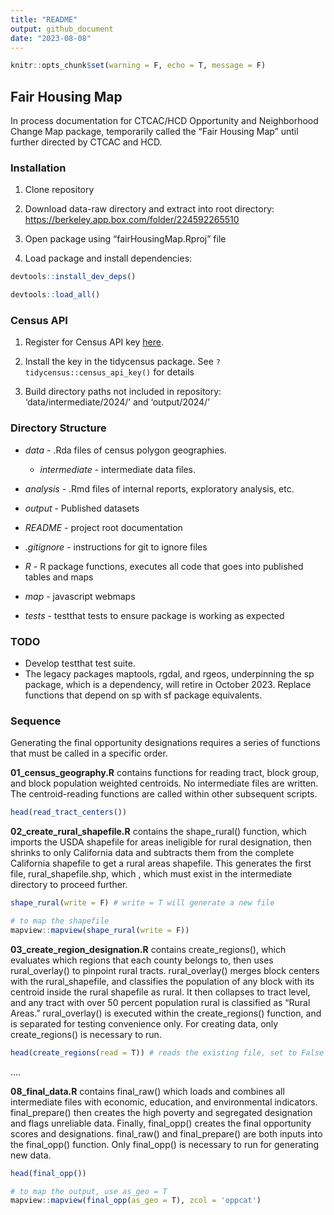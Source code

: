 ```yaml
---
title: "README"
output: github_document
date: "2023-08-08"
---
```


```r
knitr::opts_chunk$set(warning = F, echo = T, message = F)
```

## Fair Housing Map

In process documentation for CTCAC/HCD Opportunity and Neighborhood Change Map package, temporarily called the "Fair Housing Map" until further directed by CTCAC and HCD.

### Installation

1.  Clone repository

2.  Download data-raw directory and extract into root directory: <https://berkeley.app.box.com/folder/224592265510>

3.  Open package using "fairHousingMap.Rproj" file

4.  Load package and install dependencies:

```r
devtools::install_dev_deps()
```

```r
devtools::load_all()
```

### Census API

1.  Register for Census API key [here](https://api.census.gov/data/key_signup.html).

2.  Install the key in the tidycensus package. See `?tidycensus::census_api_key()` for details

3.  Build directory paths not included in repository: 'data/intermediate/2024/' and 'output/2024/'

### Directory Structure

-   *data* - .Rda files of census polygon geographies.

    -   *intermediate* - intermediate data files.

-   *analysis* - .Rmd files of internal reports, exploratory analysis, etc.

-   *output* - Published datasets

-   *README* - project root documentation

-   *.gitignore* - instructions for git to ignore files

-   *R* - R package functions, executes all code that goes into published tables and maps

-   *map* - javascript webmaps

-   *tests* - testthat tests to ensure package is working as expected

### TODO

-   Develop testthat test suite.
-   The legacy packages maptools, rgdal, and rgeos, underpinning the sp package, which is a dependency, will retire in October 2023. Replace functions that depend on sp with sf package equivalents.

### Sequence

Generating the final opportunity designations requires a series of functions that must be called in a specific order.

**01_census_geography.R** contains functions for reading tract, block group, and block population weighted centroids. No intermediate files are written. The centroid-reading functions are called within other subsequent scripts.

```r
head(read_tract_centers())
```

**02_create_rural_shapefile.R** contains the shape_rural() function, which imports the USDA shapefile for areas ineligible for rural designation, then shrinks to only California data and subtracts them from the complete California shapefile to get a rural areas shapefile. This generates the first file, rural_shapefile.shp, which , which must exist in the intermediate directory to proceed further.

```r
shape_rural(write = F) # write = T will generate a new file
```

```r
# to map the shapefile
mapview::mapview(shape_rural(write = F))
```

**03_create_region_designation.R** contains create_regions(), which evaluates which regions that each county belongs to, then uses rural_overlay() to pinpoint rural tracts. rural_overlay() merges block centers with the rural_shapefile, and classifies the population of any block with its centroid inside the rural shapefile as rural. It then collapses to tract level, and any tract with over 50 percent population rural is classified as "Rural Areas." rural_overlay() is executed within the create_regions() function, and is separated for testing convenience only. For creating data, only create_regions() is necessary to run.

```r
head(create_regions(read = T)) # reads the existing file, set to False to generate new
```

....

**08_final_data.R** contains final_raw() which loads and combines all intermediate files with economic, education, and environmental indicators. final_prepare() then creates the high poverty and segregated designation and flags unreliable data. Finally, final_opp() creates the final opportunity scores and designations. final_raw() and final_prepare() are both inputs into the final_opp() function. Only final_opp() is necessary to run for generating new data.

```r
head(final_opp())
```

```r
# to map the output, use as_geo = T
mapview::mapview(final_opp(as_geo = T), zcol = 'oppcat')
```
